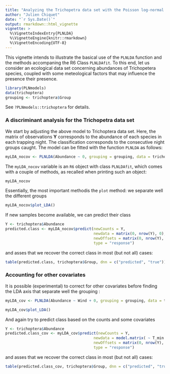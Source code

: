 ```yaml
---
title: "Analyzing the Trichopetra data set with the Poisson log-normal LDA model"
author: "Julien Chiquet"
date: "`r Sys.Date()`"
output: rmarkdown::html_vignette
vignette: >
  %\VignetteIndexEntry{PLNLDA}
  %\VignetteEngine{knitr::rmarkdown}
  %\VignetteEncoding{UTF-8}
---
```


This vignette intends to illustrate the basical use of the `PLNLDA` function and the methods accompaning the R6 Class `PLNLDAfit`. To this end, let us consider an ecological data set concerning abundances of Trichopetera species, coupled with some meteological factors that may influence the presence their presence.

```r
library(PLNmodels)
data(trichoptera)
grouping <- trichoptera$Group
```

See `?PLNmodels::trichoptera` for details. 

### A discriminant analysis for the Trichopetra data set

We start by adjusting the above model to Trichoptera data set. Here, the matrix of observations $\mathbf{Y}$ corresponds to the abundance of each species in each trapping night. The classification corresponds to the consecutive night groups caught. The model can be fitted with the function `PLNLDA` as follows:

```r
myLDA_nocov <- PLNLDA(Abundance ~ 0, grouping = grouping, data = trichoptera)
```

The `myLDA_nocov` variable is an `R6` object with class `PLNLDAfit`, which comes with a couple of methods, as recalled when printing such an object:

```r
myLDA_nocov
```

Essentially, the most important methodis the `plot` method: we separate well the different groups
```r
myLDA_nocov$plot_LDA()
```

If new samples become available, we can predict their class
```r
Y <- trichoptera$Abundance
predicted.class <- myLDA_nocov$predict(newCounts = Y, 
                                       newdata = matrix(0, nrow(Y), 0), 
                                       newOffsets = matrix(0, nrow(Y), ncol(Y)), 
                                       type = "response")
```
and asses that we recover the correct class in most (but not all) cases:
```r
table(predicted.class, trichoptera$Group, dnn = c("predicted", "true"))
```



### Accounting for other covariates 

It is possible (experimental) to correct for other covariates before finding the LDA axis that separate well the grouping :
```r
myLDA_cov <- PLNLDA(Abundance ~ Wind + 0, grouping = grouping, data = trichoptera)
```

```r
myLDA_cov$plot_LDA()
```

And again try to predict class based on the counts and some covariates
```r
Y <- trichoptera$Abundance
predicted.class_cov <- myLDA_cov$predict(newCounts = Y, 
                                       newdata = model.matrix( ~ T_min + Wind + 0, trichoptera), 
                                       newOffsets = matrix(0, nrow(Y), ncol(Y)), 
                                       type = "response")
```
and asses that we recover the correct class in most (but not all) cases:
```r
table(predicted.class_cov, trichoptera$Group, dnn = c("predicted", "true"))
```
